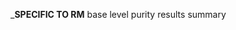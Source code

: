 <!-- 
Text specific to RM: base level purity results summary
--> 
___SPECIFIC TO RM__ base level purity results summary

